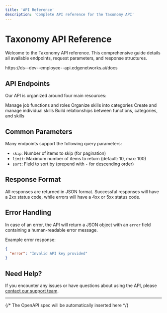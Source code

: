 ```yaml
---
title: 'API Reference'
description: 'Complete API reference for the Taxonomy API'
---
```


# Taxonomy API Reference

Welcome to the Taxonomy API reference. This comprehensive guide details all available endpoints, request parameters, and response structures.

<Card title="Base URL" icon="server">
  https://ds--dev--employee--api.edgenetworks.ai/docs
</Card>

## API Endpoints

Our API is organized around four main resources:

<CardGroup>

<Card title="Functions" icon="sitemap" href="#tag/functions">
  Manage job functions and roles
</Card>

<Card title="Skill Categories" icon="folder-tree" href="#tag/skill-categories">
  Organize skills into categories
</Card>

<Card title="Skills" icon="lightbulb" href="#tag/skills">
  Create and manage individual skills
</Card>

<Card title="Taxonomy" icon="diagram-project" href="#tag/taxonomy">
  Build relationships between functions, categories, and skills
</Card>

</CardGroup>

## Common Parameters

Many endpoints support the following query parameters:

- `skip`: Number of items to skip (for pagination)
- `limit`: Maximum number of items to return (default: 10, max: 100)
- `sort`: Field to sort by (prepend with `-` for descending order)

## Response Format

All responses are returned in JSON format. Successful responses will have a 2xx status code, while errors will have a 4xx or 5xx status code.

## Error Handling

In case of an error, the API will return a JSON object with an `error` field containing a human-readable error message.

Example error response:

```json
{
  "error": "Invalid API key provided"
}
```

## Need Help?

If you encounter any issues or have questions about using the API, please [contact our support team](mailto:support@yourdomain.com).

---

{/* The OpenAPI spec will be automatically inserted here */}
